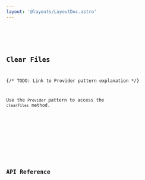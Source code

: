 ```yaml
---
layout: '@layouts/LayoutDoc.astro'
---
```





<Preview client:load>
	<Fragment slot="preview">
		<Default client:visible />
	</Fragment>
	<Fragment slot="code">
		<Code code={DefaultRaw} lang="svelte" />
	</Fragment>
</Preview>

## Clear Files

{/* TODO: Link to Provider pattern explanation */}

Use the `Provider` pattern to access the `clearFiles` method.

<Preview client:load>
	<Fragment slot="preview">
		<ClearFiles client:visible />
	</Fragment>
	<Fragment slot="code">
		<Code code={ClearFilesRaw} lang="svelte" />
	</Fragment>
</Preview>

## API Reference

<ApiTable />
